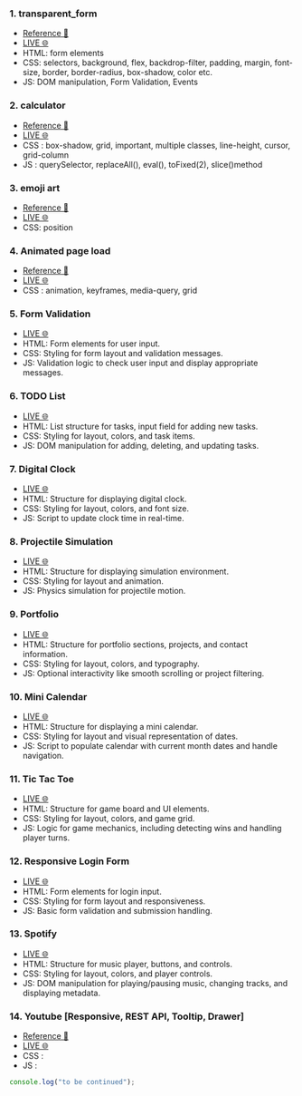### 1. transparent_form

- [Reference 🎨](https://roopaish.github.io/CSS-RoadMap/Transparent%20Login%20Form/)
- [LIVE 🌐](https://apsarabishwokarma.github.io/javascript-projects/transparent_form)
- HTML: form elements
- CSS: selectors, background, flex, backdrop-filter, padding, margin, font-size, border, border-radius, box-shadow, color etc.
- JS: DOM manipulation, Form Validation, Events

### 2. calculator

- [Reference 🎨](https://www.figma.com/community/file/984658356416751911)
- [LIVE 🌐](https://apsarabishwokarma.github.io/javascript-projects/calculator)
- CSS : box-shadow, grid, important, multiple classes, line-height, cursor, grid-column
- JS : querySelector, replaceAll(), eval(), toFixed(2), slice()method

### 3. emoji art

- [Reference 🎨](https://roopaish.github.io/CSS-RoadMap/CSS%20Only%20Emoji%20Art/)
- [LIVE 🌐](https://apsarabishwokarma.github.io/javascript-projects/css-emoji)
- CSS: position

### 4. Animated page load

- [Reference 🎨](https://roopaish.github.io/CSS-RoadMap/Animated%20Page%20Load/)
- [LIVE 🌐](https://apsarabishwokarma.github.io/javascript-projects/page-animation)
- CSS : animation, keyframes, media-query, grid

### 5. Form Validation

- [LIVE 🌐](https://apsarabishwokarma.github.io/javascript-projects/formValidation)
- HTML: Form elements for user input.
- CSS: Styling for form layout and validation messages.
- JS: Validation logic to check user input and display appropriate messages.

### 6. TODO List

- [LIVE 🌐](https://apsarabishwokarma.github.io/javascript-projects/TodoList)
- HTML: List structure for tasks, input field for adding new tasks.
- CSS: Styling for layout, colors, and task items.
- JS: DOM manipulation for adding, deleting, and updating tasks.

### 7. Digital Clock

- [LIVE 🌐](https://apsarabishwokarma.github.io/javascript-projects/clock)
- HTML: Structure for displaying digital clock.
- CSS: Styling for layout, colors, and font size.
- JS: Script to update clock time in real-time.

### 8. Projectile Simulation

- [LIVE 🌐](https://apsarabishwokarma.github.io/javascript-projects/Projectile-simulation)
- HTML: Structure for displaying simulation environment.
- CSS: Styling for layout and animation.
- JS: Physics simulation for projectile motion.

### 9. Portfolio

- [LIVE 🌐](https://apsarabishwokarma.github.io/javascript-projects/portfolio)
- HTML: Structure for portfolio sections, projects, and contact information.
- CSS: Styling for layout, colors, and typography.
- JS: Optional interactivity like smooth scrolling or project filtering.

### 10. Mini Calendar

- [LIVE 🌐](https://apsarabishwokarma.github.io/javascript-projects/miniCalender)
- HTML: Structure for displaying a mini calendar.
- CSS: Styling for layout and visual representation of dates.
- JS: Script to populate calendar with current month dates and handle navigation.

### 11. Tic Tac Toe

- [LIVE 🌐](https://apsarabishwokarma.github.io/javascript-projects/tictactoe)
- HTML: Structure for game board and UI elements.
- CSS: Styling for layout, colors, and game grid.
- JS: Logic for game mechanics, including detecting wins and handling player turns.

### 12. Responsive Login Form

- [LIVE 🌐](https://apsarabishwokarma.github.io/javascript-projects/basic%20of%20form)
- HTML: Form elements for login input.
- CSS: Styling for form layout and responsiveness.
- JS: Basic form validation and submission handling.

### 13. Spotify

- [LIVE 🌐](https://apsarabishwokarma.github.io/javascript-projects/spotify)
- HTML: Structure for music player, buttons, and controls.
- CSS: Styling for layout, colors, and player controls.
- JS: DOM manipulation for playing/pausing music, changing tracks, and displaying metadata.

### 14. Youtube [Responsive, REST API, Tooltip, Drawer]

- [Reference 🎨](<https://www.figma.com/file/6JyLA1l1DTup2L4YHold1e/YouTube---Redesign-homepage-(Community)?type=design&node-id=0-1&t=kOtpu9vWz5oDOjbO-0>)
- [LIVE 🌐](https://apsarabishwokarma.github.io/javascript-projects/youtube)
- CSS :
- JS :

```js
console.log("to be continued");
```

